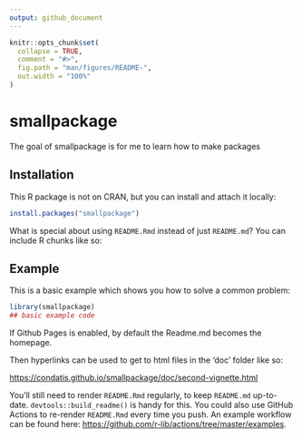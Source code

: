 ```yaml
---
output: github_document
---
```


<!-- README.md is generated from README.Rmd. Please edit that file -->

```r
knitr::opts_chunk$set(
  collapse = TRUE,
  comment = "#>",
  fig.path = "man/figures/README-",
  out.width = "100%"
)
```

# smallpackage

<!-- badges: start -->
<!-- badges: end -->

The goal of smallpackage is for me to learn how to make packages

## Installation

This R package is not on CRAN, but you can install and attach it locally:

``` r
install.packages("smallpackage")
```

What is special about using `README.Rmd` instead of just `README.md`? You can include R chunks like so:

## Example

This is a basic example which shows you how to solve a common problem:

```r
library(smallpackage)
## basic example code
```

If Github Pages is enabled, by default the Readme.md becomes the homepage.

Then hyperlinks can be used to get to html files in the 'doc' folder like so:

<https://condatis.github.io/smallpackage/doc/second-vignette.html>

You'll still need to render `README.Rmd` regularly, to keep `README.md` up-to-date. `devtools::build_readme()` is handy for this. You could also use GitHub Actions to re-render `README.Rmd` every time you push. An example workflow can be found here: <https://github.com/r-lib/actions/tree/master/examples>.



